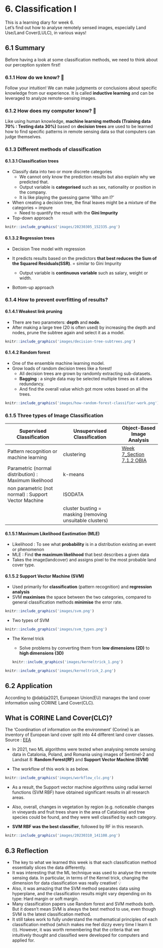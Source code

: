 # 6. Classification I {.unnumbered}

This is a learning diary for week 6.\
Let's find out how to analyse remotely sensed images, especially Land Use/Land Cover(LULC), in various ways!

## 6.1 Summary

Before having a look at some classification methods, we need to think about our perception system first!

### 6.1.1 How do we know? 🤔

Follow your intuition! We can make judgments or conclusions about specific knowledge from our experience. It is called **inductive learning** and can be leveraged to analyze remote-sensing images.

### 6.1.2 How does my computer know? 🤖

Like using human knowledge, **machine learning methods (Training data 70% : Testing data 30%)** based on **decision trees** are used to be learned how to find specific patterns in remote sensing data so that computers can judge themselves.

### 6.1.3 Different methods of classification

#### 6.1.3.1 Classification trees

-   Classify data into two or more discrete categories
    -   We cannot only know the prediction results but also explain why we predicted that.
    -   Output variable is **categorised** such as sex, nationality or position in the company.
    -   It is like playing the guessing game 'Who am I?'
-   When creating a decision tree, the final leaves might be a mixture of the categories = impure
    -   Need to quantify the result with the **Gini Impurity**
-   Top-down approach

```r
knitr::include_graphics('images/20230305_152335.png')
```

#### 6.1.3.2 Regression trees

-   Decision Tree model with regression

-   It predicts results based on the predictors **that best reduces the Sum of the Squared Residuals(SSR)**. = similar to Gini Impurity

    -   Output variable is **continuous variable** such as salary, weight or width.

-   Bottom-up approach

### 6.1.4 How to prevent overfitting of results?

#### 6.1.4.1 Weakest link pruning

-   There are two parameters: **depth** and **node**.
-   After making a large tree (20 is often used) by increasing the depth and nodes, prune the subtree again and select it as a model.

```r
knitr::include_graphics('images/decision-tree-subtrees.png')
```

#### 6.1.4.2 Random forest

-   One of the ensemble machine learning model.
-   Grow loads of random decision trees like a forest!
    -   All decision trees are grown by randomly extracting sub-datasets.
    -   **Bagging** : a single data may be selected multiple times as it allows redundancy.
    -   And find the overall value which got more votes based on all the trees.

```r
knitr::include_graphics('images/how-random-forest-classifier-work.png')
```

### 6.1.5 Three types of Image Classification

| Supervised Classification                             | Unsupervised Classification                              | Object-Based Image Analysis                                                                                                                |
|--------------------------|---------------------------|------------------|
| Pattern recognition or machine learning               | clustering                                               | [Week 7_Section 7.1.2 OBIA](https://ucfnoix.github.io/CASA0023_Learning_Diary/wk_7_classification_2.html#object-based-image-analysis-obia) |
| Parametric (normal distribution) : Maximum likelihood | k-means                                                  |                                                                                                                                            |
| non parametric (not normal) : Support Vector Machine  | ISODATA                                                  |                                                                                                                                            |
|                                                       | cluster busting = masking (removing unsuitable clusters) |                                                                                                                                            |

#### 6.1.5.1 Maximum Likelihood Eastimation (MLE)

-   Likelihood : To see what **probability** is in a distribution existing an event or phenomenon
-   MLE : Find **the maximum likelihood** that best describes a given data
-   Takes the image(landcover) and assigns pixel to the most probable land cover type.

#### 6.1.5.2 Support Vector Machine (SVM)

-   Used primarily for **classification** (pattern recognition) and **regression analysis**
-   SVM **maximises** the space between the two categories, compared to general classification methods **minimise** the error rate.

```r
knitr::include_graphics('images/svm.png')
```

-   Two types of SVM

```r
knitr::include_graphics('images/svm_types.png')
```

-   The Kernel trick

    -   Solve problems by converting them from **low dimensions (2D)** to **high dimensions (3D)**

    ```r
    knitr::include_graphics('images/kerneltrick_1.png')
    ```

```r
knitr::include_graphics('images/kerneltrick_2.png')
```

## 6.2 Application

According to @dabija2021, European Union(EU) manages the land cover information using CORINE Land Cover(CLC).

::: callout-note
## What is CORINE Land Cover(CLC)?

The 'Coordination of information on the environment' (Corine) is an inventory of European land cover split into 44 different land cover classes. Source : [EEA](https://www.eea.europa.eu/help/faq/what-is-corine-land-cover#:~:text=The%20'Coordination%20of%20information%20on,resolution%20on%20a%20cartographic%20map.)
:::

-   In 2021, two ML algorithms were tested when analysing remote sensing data in Catalonia, Poland, and Romania using images of Sentinel-2 and Landsat 8: **Random Forest(RF)** and **Support Vector Machine (SVM)**

-   The workflow of this work is as below.

```r
knitr::include_graphics('images/workflow_clc.png')
```

-   As a result, the Support vector machine algorithms using radial kernel functions (SVM RBF) have obtained significant results in all research areas.

-   Also, overall, changes in vegetation by region (e.g. noticeable changes in vineyards and fruit trees share in the area of Catalonia) and tree species could be found, and they were well classified by each category.

-   **SVM RBF was the best classifier**, followed by RF in this research.

```r
knitr::include_graphics('images/20230310_141108.png')
```

## 6.3 Reflection

-   The key to what we learned this week is that each classification method essentially slices the data differently.
-   It was interesting that the ML technique was used to analyse the remote sensing data. In particular, in terms of the Kernel trick, changing the dimension for data classification was really creative! 💡
-   Also, it was amazing that the SVM method separates data using hyperplane, and the classification results might vary depending on its type: Hard margin or soft margin.
-   Many classification papers use Random forest and SVM methods both. But it doesn't mean SVM is always the best method to use, even though SVM is the latest classification method.
-   It still takes work to fully understand the mathematical principles of each classification method (which makes me feel dizzy every time I learn it 🙄). However, it was worth remembering that the criteria that we intuitively thought and classified were developed for computers and applied for.
